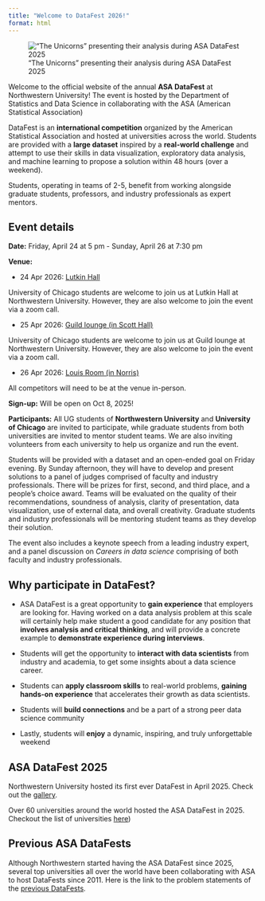 ```yaml
---
title: "Welcome to DataFest 2026!"
format: html
---
```


!["The Unicorns" presenting their analysis during ASA DataFest 2025](images\IMG_0019_crop.JPG)

Welcome to the official website of the annual **ASA DataFest** at Northwestern University! The event is hosted by the Department of Statistics and Data Science in collaborating with the ASA (American Statistical Association)

DataFest is an **international competition** organized by the American Statistical Association and hosted at universities across the world. Students are provided with a **large dataset** inspired by a **real-world challenge** and attempt to use their skills in data visualization, exploratory data analysis, and machine learning to propose a solution within 48 hours (over a weekend).

Students, operating in teams of 2-5, benefit from working alongside graduate students, professors, and industry professionals as expert mentors. 

## Event details

**Date:** Friday, April 24 at 5 pm - Sunday, April 26 at 7:30 pm

**Venue:** 

* 24 Apr 2026: [Lutkin Hall](https://www.google.com/maps/place/Northwestern+University+-+Lutkin+Hall/@42.0510135,-87.6828199,16z/data=!3m1!4b1!4m6!3m5!1s0x880fd00b0c8664ef:0x1e4620e720a5313d!8m2!3d42.0510095!4d-87.680245!16s%2Fg%2F1yh5tgyb0?entry=ttu&g_ep=EgoyMDI1MDkxNy4wIKXMDSoASAFQAw%3D%3D)

University of Chicago students are welcome to join us at Lutkin Hall at Northwestern University. However, they are also welcome to join the event via a zoom call.

* 25 Apr 2026: [Guild lounge (in Scott Hall)](https://www.google.com/maps/place/Scott+Hall/@42.0515594,-87.6801948,17z/data=!3m1!4b1!4m6!3m5!1s0x880fd074ca661347:0xb3d0721c09135496!8m2!3d42.0515594!4d-87.6776199!16s%2Fg%2F1tdwfjbm?entry=ttu&g_ep=EgoyMDI0MTIxMS4wIKXMDSoASAFQAw%3D%3D)

University of Chicago students are welcome to join us at Guild lounge at Northwestern University. However, they are also welcome to join the event via a zoom call.

* 26 Apr 2026: [Louis Room (in Norris)](https://www.google.com/maps?newwindow=1&sca_esv=e13d45d6070d9fea&rlz=1C1GCEA_enUS971US971&output=search&q=norris+northwestern&source=lnms&fbs=AEQNm0Aa4sjWe7Rqy32pFwRj0UkWd8nbOJfsBGGB5IQQO6L3JxdWbs3CkcdlHyEbrNaWhousA6g1P-W7aLn7k_lr4XDtWs7W5tBNejPwIJwUJ16r3jzyqWhg1a39ls4ML3z8pj-Ufp_krMxaJJ4-Mn3vRNfm_coqdrdQ024V3JNK6dad_yTSycrdX1pp0iJH4mG2gyqg_RuszK4V-HMOSu1vGet8w8jt3Q&entry=mc&ved=1t:200715&ictx=111) 

All competitors will need to be at the venue in-person. 

**Sign-up:** Will be open on Oct 8, 2025!

**Participants:** All UG students of **Northwestern University** and **University of Chicago** are invited to participate, while graduate students from both universities are invited to mentor student teams. We are also inviting volunteers from each university to help us organize and run the event.

Students will be provided with a dataset and an open-ended goal on Friday evening. By Sunday afternoon, they will have to develop and present solutions to a panel of judges comprised of faculty and industry professionals. There will be prizes for first, second, and third place, and a people's choice award. Teams will be evaluated on the quality of their recommendations, soundness of analysis, clarity of presentation, data visualization, use of external data, and overall creativity. Graduate students and industry professionals will be mentoring student teams as they develop their solution.

The event also includes a keynote speech from a leading industry expert, and a panel discussion on *Careers in data science* comprising of both faculty and industry professionals.

## Why participate in DataFest?

* ASA DataFest is a great opportunity to **gain experience** that employers are looking for. Having worked on a data analysis problem at this scale will certainly help make student a good candidate for any position that **involves analysis and critical thinking**, and will provide a concrete example to **demonstrate experience during interviews**.

* Students will get the opportunity to **interact with data scientists** from industry and academia, to get some insights about a data science career.

* Students can **apply classroom skills** to real-world problems, **gaining hands-on experience** that accelerates their growth as data scientists.

* Students will **build connections** and be a part of a strong peer data science community

* Lastly, students will **enjoy** a dynamic, inspiring, and truly unforgettable weekend

## ASA DataFest 2025

Northwestern University hosted its first ever DataFest in April 2025. Check out the [gallery](https://nustat.github.io/2025-datafest/pictures.html).

Over 60 universities around the world hosted the ASA DataFest in 2025. Checkout the list of universities [here](https://ww2.amstat.org/education/datafest/participants.cfm))

## Previous ASA DataFests

Although Northwestern started having the ASA DataFest since 2025, several top universities all over the world have been collaborating with ASA to host DataFests since 2011. Here is the link to the problem statements of the [previous DataFests](https://ww2.amstat.org/education/datafest/previous.cfm).

